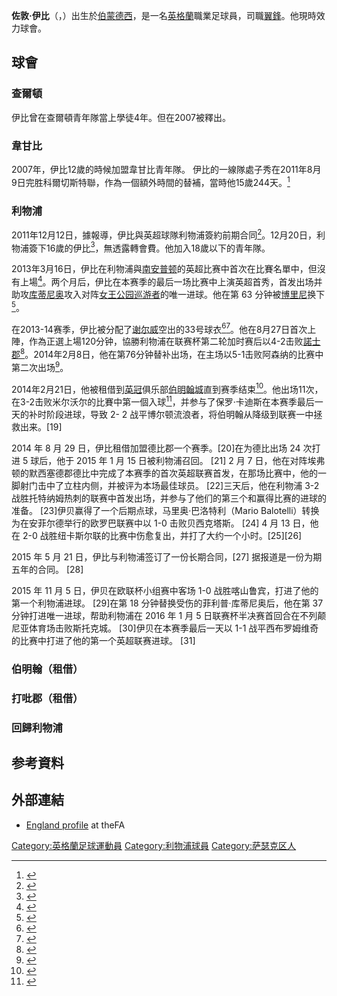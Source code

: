 {{noteTA|G1=EPL|G2=football|G3=liverpoolfc|G4=FAcup
|T=zh-hans:乔丹·艾比;zh-hk:佐敦·伊比;zh-tw:喬丹·艾比;
|1=zh-hans:艾比;zh-hk:伊比;zh-tw:艾比;
|2=zh-hans:乔丹;zh-hk:佐敦;zh-tw:喬丹;
}}
{{Infobox Football biography
| playername    = 佐敦·伊比<br />''Jordon Ibe''  
| image               = Liverpool FC warm-up before the game vs Roma 2014 (3, cropped).jpg
| image_size          = 250
| fullname     = Jordon Ashley Femi Ibe<ref>{{Cite web |title=List of Players under Written Contract Registered Between 01/07/2012 and 31/07/2012 |url=http://www.thefa.com/~/media/Files/TheFAPortal/governance-docs/registrations/july-2012.ashx |format=PDF |publisher=The Football Association |page=44 |accessdate=24 July 2013 |archive-date=2016-02-03 |archive-url=https://web.archive.org/web/20160203215924/http://www.thefa.com/~/media/Files/TheFAPortal/governance-docs/registrations/july-2012.ashx |dead-url=no }}</ref>
| birth_date   = {{Birth date and age|1995|12|8|df=y}}<ref name=LFCHistory>{{cite web |url=http://www.lfchistory.net/Players/Player/Profile/1254 |title=Player profile: Jordon Ibe |website=LFCHistory.net |accessdate=3 July 2016 |archive-date=2016-05-08 |archive-url=https://web.archive.org/web/20160508110902/http://www.lfchistory.net/Players/Player/Profile/1254 |dead-url=no }}</ref>
| birth_place  = 英格蘭[[伦敦|伦敦]][[伯蒙德賽|伯蒙德賽]]
| height       = {{height|m=1.76}}<ref>{{cite web |url=http://www.premierleague.com/en-gb/players/profile.overview.html/jordon-ibe |title=Player profile: Jordon Ibe |publisher=Premier League |accessdate=24 September 2014 |archive-date=2016-04-07 |archive-url=https://web.archive.org/web/20160407005032/http://www.premierleague.com/en-gb/players/profile.overview.html/jordon-ibe |dead-url=no }}</ref>
| currentclub    =  {{link-en|艾丹拿斯堡|Adanaspor|艾丹拿斯堡}}
| clubnumber     =  -
| position            = [[翼鋒|翼鋒]] 
| youthyears1         = 2003–2007
| youthclubs1         = [[查尔顿竞技足球俱乐部|查尔顿]]
| youthyears2         = 2007–2011
| youthclubs2         = [[韦康比流浪者足球俱乐部|韦康比流浪者]]
| youthyears3         = 2012–2013
| youthclubs3         = [[利物浦足球俱乐部|利物浦]] 
| years1              = 2011–2012 | clubs1 = [[韦康比流浪者足球俱乐部|韦康比流浪者]]  | caps1 = 7 | goals1 = 1
| years2              = 2012-2016      | clubs2 = [[利物浦足球俱乐部|利物浦]] | caps2 = 41 | goals2 = 1
| years3              = 2014     | clubs3 = → [[伯明翰城足球俱乐部|伯明翰]] （租借）| caps3 = 11 | goals3 = 1
| years4              = 2014-2015 | clubs4 = → [[德比郡足球俱乐部|打吡郡]]（租借）| caps4 = 20 | goals4 = 5
| years5         = 2016–2020 | clubs5 = [[伯恩茅斯足球俱乐部|伯恩茅斯]]            | caps5 = 78 | goals5 = 3
| years6        = 2020-2021 | clubs6 = [[德比郡足球俱乐部|德比郡]]  | caps6 = 1 | goals6 = 0 
| years7        = 2022- | clubs7 = {{link-en|艾丹拿斯堡|Adanaspor|艾丹拿斯堡}}  | caps7 = 1 | goals7 = 0 
| nationalyears1      = 2012-2013  | nationalteam1 = [[英格蘭18歲以下足球代表隊|英格蘭U18]] | nationalcaps1 = 2 | nationalgoals1 = 0
| nationalyears2      = 2013-2014  | nationalteam2 = [[英格蘭19歲以下足球代表隊|英格蘭U19]] | nationalcaps2 = 6 | nationalgoals2 = 4
| nationalyears3      = 2014  | nationalteam3 = [[英格蘭20歲以下足球代表隊|英格蘭U20]] | nationalcaps3 = 3 | nationalgoals3 = 0
| nationalyears4      =  2015-2016  | nationalteam4 = [[英格蘭21歲以下足球代表隊|英格蘭U21]] | nationalcaps4 = 4 | nationalgoals4 = 0
| club-update    = 2022年1月17日
| ntupdate       = 2016年3月26日
}}

'''佐敦·伊比'''（{{lang-en|'''Jordon Ibe'''}}，{{bd|1995年|12月8日|catidx=Ibe, Jordon}}）出生於[[伯蒙德賽|伯蒙德西]]，是一名[[英格蘭|英格蘭]]職業足球員，司職[[翼鋒|翼鋒]]。他現時效力{{link-en|土耳其甲組聯賽|TFF First League|土耳其甲組聯賽}}球會{{link-en|艾丹拿斯堡|Adanaspor|艾丹拿斯堡}}。


==球會==

===查爾頓===
伊比曾在查爾頓青年隊當上學徒4年。但在2007被釋出。

===韋甘比===
2007年，伊比12歲的時候加盟韋甘比青年隊。
伊比的一線隊處子秀在2011年8月9日完胜科爾切斯特聯，作為一個額外時間的替補，當時他15歲244天。<ref>{{Cite web |url=http://www.getbucks.co.uk/sport/football/news/waddock-backs-level-headed-ibe-after-5707795 |title=Waddock backs 'level-headed' Ibe after breaking record |accessdate=2015-10-05 |archive-date=2016-03-16 |archive-url=https://web.archive.org/web/20160316082721/http://www.getbucks.co.uk/sport/football/news/waddock-backs-level-headed-ibe-after-5707795 |dead-url=no }}</ref>

===利物浦===
2011年12月12日，據報導，伊比與英超球隊利物浦簽約前期合同<ref>{{Cite web |url=http://www.nesn.com/2011/12/report-jordan-ibe-will-join-liverpool-in-summer-2012-from-wycombe-wanderers-video.html |title=- Report: Jordan Ibe Will Join Liverpool in Summer 2012 From Wycombe Wanderers (Video) |accessdate=2015-10-05 |archive-date=2013-05-23 |archive-url=https://www.webcitation.org/6Gp2cvG7k?url=http://nesn.com/2011/12/report-jordan-ibe-will-join-liverpool-in-summer-2012-from-wycombe-wanderers-video/ |dead-url=no }}</ref>。12月20日，利物浦簽下16歲的伊比<ref>{{Cite web |url=http://www.skysports.com/football/news/11669/7389102/liverpool-land-ibe-deal |title=- Liverpool land Ibe deal |accessdate=2015-10-05 |archive-date=2016-03-05 |archive-url=https://web.archive.org/web/20160305090236/http://www.skysports.com/football/news/11669/7389102/liverpool-land-ibe-deal |dead-url=no }}</ref>，無透露轉會費。他加入18歲以下的青年隊。

2013年3月16日，伊比在利物浦與[[南安普顿足球俱乐部|南安普顿]]的英超比赛中首次在比賽名單中，但沒有上場<ref>{{cite news |url=http://www.liverpoolecho.co.uk/sport/football/football-news/liverpool-fc-teenager-jordon-ibe-3320380 |title=Liverpool FC teenager Jordon Ibe forced to pinch himself after meteoric rise |newspaper=Liverpool Echo |date=2013-04-11 |access-date=2016-07-03language=en |archive-date=2022-01-18 |archive-url=https://web.archive.org/web/20220118113601/https://www.liverpoolecho.co.uk/sport/football/football-news/liverpool-fc-teenager-jordon-ibe-3320380 }}</ref>。两个月后，伊比在本赛季的最后一场比赛中上演英超首秀，首发出场并助攻[[菲利普·库蒂尼奥|库蒂尼奥]]攻入对阵[[女王公园巡游者足球俱乐部|女王公园巡游者]]的唯一进球。他在第 63 分钟被[[法比奧·博里尼|博里尼]]换下<ref>{{cite news |url=https://www.theguardian.com/football/2013/may/19/liverpool-qpr-premier-league-match-report |title=Liverpool give Jamie Carragher perfect ending with win over QPR |first=Andy |last=Hunter |newspaper=The Guardian |date=2013-05-19 |access-date=2016-07-03language=en |archive-date=2022-01-18 |archive-url=https://web.archive.org/web/20220118230607/https://www.theguardian.com/football/2013/may/19/liverpool-qpr-premier-league-match-report }}</ref>。

在2013-14赛季，伊比被分配了[[琼乔·谢尔威|谢尔威]]空出的33号球衣<ref>{{cite web |url=http://www.liverpoolfc.com/news/latest-news/142710-lfc-confirms-premier-league-squad-numbers |title=LFC confirms Premier League squad numbers |publisher=Liverpool F.C. |date=2013-08-16 |access-date=2016-07-03 |archive-url=https://web.archive.org/web/20130819151114/https://www.liverpoolfc.com/news/latest-news/142710-lfc-confirms-premier-league-squad-numbers |archive-date=19 August 2013}}</ref><ref>{{cite web |url=http://www.lfchistory.net/Stats/PremierLeagueShirtnumbers.aspx |title=Premier League: Shirt numbers |website=LFCHistory.net |access-date=2016-07-03 |archive-url=https://web.archive.org/web/20161129031347/http://www.lfchistory.net/Stats/PremierLeagueShirtnumbers.aspx |archive-date=2016-11-29|language=en}}</ref>。他在8月27日首次上陣，作為正選上場120分钟，協勝利物浦在联赛杯第二轮加时赛后以4-2击败[[諾士郡足球會|諾士郡]]<ref>{{cite news |url=https://www.bbc.co.uk/sport/football/23764145 |title=Liverpool 4–2 Notts County |publisher=BBC Sport |date=2013-08-27 |access-date=2016-07-03 |language=en |archive-date=2021-06-29 |archive-url=https://web.archive.org/web/20210629010349/https://www.bbc.co.uk/sport/football/23764145 }}</ref>。2014年2月8日，他在第76分钟替补出场，在主场以5-1击败阿森纳的比赛中第二次出场<ref>{{cite news |url=https://www.bbc.co.uk/sport/0/football/25994878 |title=Liverpool 5–1 Arsenal |first=Phil |last=McNulty |publisher=BBC Sport |date=2014-02-08 |access-date=2016-07-03 |language=en |archive-date=2015-09-04 |archive-url=https://web.archive.org/web/20150904031859/http://www.bbc.co.uk/sport/0/football/25994878 }}</ref>。

2014年2月21日，他被租借到[[英格蘭足球冠軍聯賽|英冠]]俱乐部[[伯明翰足球會|伯明翰城]]直到赛季结束<ref>{{cite news |url=https://www.bbc.co.uk/sport/football/26290527 |title=Jordan Ibe: Birmingham City sign Liverpool winger on loan |publisher=BBC Sport |date=2014-02-21 |access-date=2016-07-03 |language=en |archive-date=2022-01-19 |archive-url=https://web.archive.org/web/20220119015619/https://www.bbc.co.uk/sport/football/26290527 }}</ref>。他出场11次，在3-2击败米尔沃尔的比賽中第一個入球<ref>{{cite news |url=http://www1.skysports.com/football/live/match/288116/report |title=Sky Bet Championship: Birmingham hold on to beat Millwall 3–2 |publisher=Sky Sports |date=27 March 2014 |access-date=3 July 2016 |language=en |archive-date=2014-05-08 |archive-url=https://web.archive.org/web/20140508061700/http://www1.skysports.com/football/live/match/288116/report }}</ref>，并参与了保罗·卡迪斯在本赛季最后一天的补时阶段进球，导致 2- 2 战平博尔顿流浪者，将伯明翰从降级到联赛一中拯救出来。[19]

2014 年 8 月 29 日，伊比租借加盟德比郡一个赛季。[20]在为德比出场 24 次打进 5 球后，他于 2015 年 1 月 15 日被利物浦召回。 [21] 2 月 7 日，他在对阵埃弗顿的默西塞德郡德比中完成了本赛季的首次英超联赛首发，在那场比赛中，他的一脚射门击中了立柱内侧，并被评为本场最佳球员。 [22]三天后，他在利物浦 3-2 战胜托特纳姆热刺的联赛中首发出场，并参与了他们的第三个和赢得比赛的进球的准备。 [23]伊贝赢得了一个后期点球，马里奥·巴洛特利（Mario Balotelli）转换为在安菲尔德举行的欧罗巴联赛中以 1-0 击败贝西克塔斯。 [24] 4 月 13 日，他在 2-0 战胜纽卡斯尔联的比赛中伤愈复出，并打了大约一个小时。[25][26]

2015 年 5 月 21 日，伊比与利物浦签订了一份长期合同，[27] 据报道是一份为期五年的合同。 [28]

2015 年 11 月 5 日，伊贝在欧联杯小组赛中客场 1-0 战胜喀山鲁宾，打进了他的第一个利物浦进球。 [29]在第 18 分钟替换受伤的菲利普·库蒂尼奥后，他在第 37 分钟打进唯一进球，帮助利物浦在 2016 年 1 月 5 日联赛杯半决赛首回合在不列颠尼亚体育场击败斯托克城。 [30]伊贝在本赛季最后一天以 1-1 战平西布罗姆维奇的比赛中打进了他的第一个英超联赛进球。 [31]
===伯明翰（租借）===


===打吡郡（租借）===


===回歸利物浦===

== 参考資料 ==
{{reflist}}

==外部連結==
*[http://www.thefa.com/england/all-teams/players/i/jordon-ibe England profile]{{Wayback|url=http://www.thefa.com/england/all-teams/players/i/jordon-ibe |date=20141010093610 }} at theFA

{{DEFAULTSORT:Ibe, Jordon}}
[[Category:英格蘭足球運動員|Category:英格蘭足球運動員]]
[[Category:利物浦球員|Category:利物浦球員]]
[[Category:萨瑟克区人|Category:萨瑟克区人]]